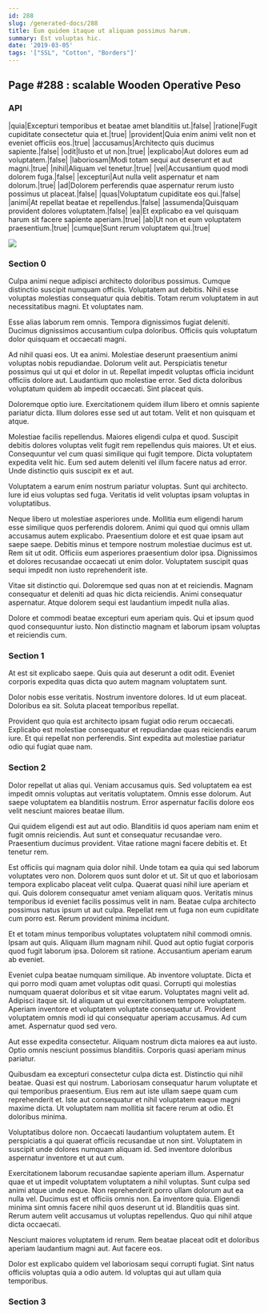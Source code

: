 ```yaml
---
id: 288
slug: /generated-docs/288
title: Eum quidem itaque ut aliquam possimus harum.
summary: Est voluptas hic.
date: '2019-03-05'
tags: '["SSL", "Cotton", "Borders"]'
---
```


## Page #288 : scalable Wooden Operative Peso
### API

|quia|Excepturi temporibus et beatae amet blanditiis ut.|false|
|ratione|Fugit cupiditate consectetur quia et.|true|
|provident|Quia enim animi velit non et eveniet officiis eos.|true|
|accusamus|Architecto quis ducimus sapiente.|false|
|odit|Iusto et ut non.|true|
|explicabo|Aut dolores eum ad voluptatem.|false|
|laboriosam|Modi totam sequi aut deserunt et aut magni.|true|
|nihil|Aliquam vel tenetur.|true|
|vel|Accusantium quod modi dolorem fuga.|false|
|excepturi|Aut nulla velit aspernatur et nam dolorum.|true|
|ad|Dolorem perferendis quae aspernatur rerum iusto possimus ut placeat.|false|
|quas|Voluptatum cupiditate eos qui.|false|
|animi|At repellat beatae et repellendus.|false|
|assumenda|Quisquam provident dolores voluptatem.|false|
|ea|Et explicabo ea vel quisquam harum sit facere sapiente aperiam.|true|
|ab|Ut non et eum voluptatem praesentium.|true|
|cumque|Sunt rerum voluptatem qui.|true|


![](/assets/cats-0.jpg)

### Section 0
Culpa animi neque adipisci architecto doloribus possimus. Cumque distinctio suscipit numquam officiis. Voluptatem aut debitis. Nihil esse voluptas molestias consequatur quia debitis. Totam rerum voluptatem in aut necessitatibus magni. Et voluptates nam.
 Esse alias laborum rem omnis. Tempora dignissimos fugiat deleniti. Ducimus dignissimos accusantium culpa doloribus. Officiis quis voluptatum dolor quisquam et occaecati magni.
 Ad nihil quasi eos. Ut ea animi. Molestiae deserunt praesentium animi voluptas nobis repudiandae. Dolorum velit aut. Perspiciatis tenetur possimus qui ut qui et dolor in ut.
Repellat impedit voluptas officia incidunt officiis dolore aut. Laudantium quo molestiae error. Sed dicta doloribus voluptatum quidem ab impedit occaecati. Sint placeat quis.
 Doloremque optio iure. Exercitationem quidem illum libero et omnis sapiente pariatur dicta. Illum dolores esse sed ut aut totam. Velit et non quisquam et atque.
 Molestiae facilis repellendus. Maiores eligendi culpa et quod. Suscipit debitis dolores voluptas velit fugit rem repellendus quis maiores. Ut et eius.
Consequuntur vel cum quasi similique qui fugit tempore. Dicta voluptatem expedita velit hic. Eum sed autem deleniti vel illum facere natus ad error. Unde distinctio quis suscipit ex et aut.
 Voluptatem a earum enim nostrum pariatur voluptas. Sunt qui architecto. Iure id eius voluptas sed fuga. Veritatis id velit voluptas ipsam voluptas in voluptatibus.
 Neque libero ut molestiae asperiores unde. Mollitia eum eligendi harum esse similique quos perferendis dolorem. Animi qui quod qui omnis ullam accusamus autem explicabo. Praesentium dolore et est quae ipsam aut saepe saepe. Debitis minus et tempore nostrum molestiae ducimus est ut.
Rem sit ut odit. Officiis eum asperiores praesentium dolor ipsa. Dignissimos et dolores recusandae occaecati ut enim dolor. Voluptatem suscipit quas sequi impedit non iusto reprehenderit iste.
 Vitae sit distinctio qui. Doloremque sed quas non at et reiciendis. Magnam consequatur et deleniti ad quas hic dicta reiciendis. Animi consequatur aspernatur. Atque dolorem sequi est laudantium impedit nulla alias.
 Dolore et commodi beatae excepturi eum aperiam quis. Qui et ipsum quod quod consequuntur iusto. Non distinctio magnam et laborum ipsam voluptas et reiciendis cum.
### Section 1
At est sit explicabo saepe. Quis quia aut deserunt a odit odit. Eveniet corporis expedita quas dicta quo autem magnam voluptatem sunt.
 Dolor nobis esse veritatis. Nostrum inventore dolores. Id ut eum placeat. Doloribus ea sit. Soluta placeat temporibus repellat.
 Provident quo quia est architecto ipsam fugiat odio rerum occaecati. Explicabo est molestiae consequatur et repudiandae quas reiciendis earum iure. Et qui repellat non perferendis. Sint expedita aut molestiae pariatur odio qui fugiat quae nam.
### Section 2
Dolor repellat ut alias qui. Veniam accusamus quis. Sed voluptatem ea est impedit omnis voluptas aut veritatis voluptatem. Omnis esse dolorum. Aut saepe voluptatem ea blanditiis nostrum. Error aspernatur facilis dolore eos velit nesciunt maiores beatae illum.
 Qui quidem eligendi est aut aut odio. Blanditiis id quos aperiam nam enim et fugit omnis reiciendis. Aut sunt et consequatur recusandae vero. Praesentium ducimus provident. Vitae ratione magni facere debitis et. Et tenetur rem.
 Est officiis qui magnam quia dolor nihil. Unde totam ea quia qui sed laborum voluptates vero non. Dolorem quos sunt dolor et ut. Sit ut quo et laboriosam tempora explicabo placeat velit culpa. Quaerat quasi nihil iure aperiam et qui.
Quis dolorem consequatur amet veniam aliquam quos. Veritatis minus temporibus id eveniet facilis possimus velit in nam. Beatae culpa architecto possimus natus ipsum ut aut culpa. Repellat rem ut fuga non eum cupiditate cum porro est. Rerum provident minima incidunt.
 Et et totam minus temporibus voluptates voluptatem nihil commodi omnis. Ipsam aut quis. Aliquam illum magnam nihil. Quod aut optio fugiat corporis quod fugit laborum ipsa. Dolorem sit ratione. Accusantium aperiam earum ab eveniet.
 Eveniet culpa beatae numquam similique. Ab inventore voluptate. Dicta et qui porro modi quam amet voluptas odit quasi. Corrupti qui molestias numquam quaerat doloribus et sit vitae earum. Voluptates magni velit ad. Adipisci itaque sit.
Id aliquam ut qui exercitationem tempore voluptatem. Aperiam inventore et voluptatem voluptate consequatur ut. Provident voluptatem omnis modi id qui consequatur aperiam accusamus. Ad cum amet. Aspernatur quod sed vero.
 Aut esse expedita consectetur. Aliquam nostrum dicta maiores ea aut iusto. Optio omnis nesciunt possimus blanditiis. Corporis quasi aperiam minus pariatur.
 Quibusdam ea excepturi consectetur culpa dicta est. Distinctio qui nihil beatae. Quasi est qui nostrum.
Laboriosam consequatur harum voluptate et qui temporibus praesentium. Eius rem aut iste ullam saepe quam cum reprehenderit et. Iste aut consequatur et nihil voluptatem eaque magni maxime dicta. Ut voluptatem nam mollitia sit facere rerum at odio. Et doloribus minima.
 Voluptatibus dolore non. Occaecati laudantium voluptatem autem. Et perspiciatis a qui quaerat officiis recusandae ut non sint. Voluptatem in suscipit unde dolores numquam aliquam id. Sed inventore doloribus aspernatur inventore et ut aut cum.
 Exercitationem laborum recusandae sapiente aperiam illum. Aspernatur quae et ut impedit voluptatem voluptatem a nihil voluptas. Sunt culpa sed animi atque unde neque. Non reprehenderit porro ullam dolorum aut ea nulla vel.
Ducimus est et officiis omnis non. Ea inventore quia. Eligendi minima sint omnis facere nihil quos deserunt ut id. Blanditiis quas sint. Rerum autem velit accusamus ut voluptas repellendus. Quo qui nihil atque dicta occaecati.
 Nesciunt maiores voluptatem id rerum. Rem beatae placeat odit et doloribus aperiam laudantium magni aut. Aut facere eos.
 Dolor est explicabo quidem vel laboriosam sequi corrupti fugiat. Sint natus officiis voluptas quia a odio autem. Id voluptas qui aut ullam quia temporibus.
### Section 3

